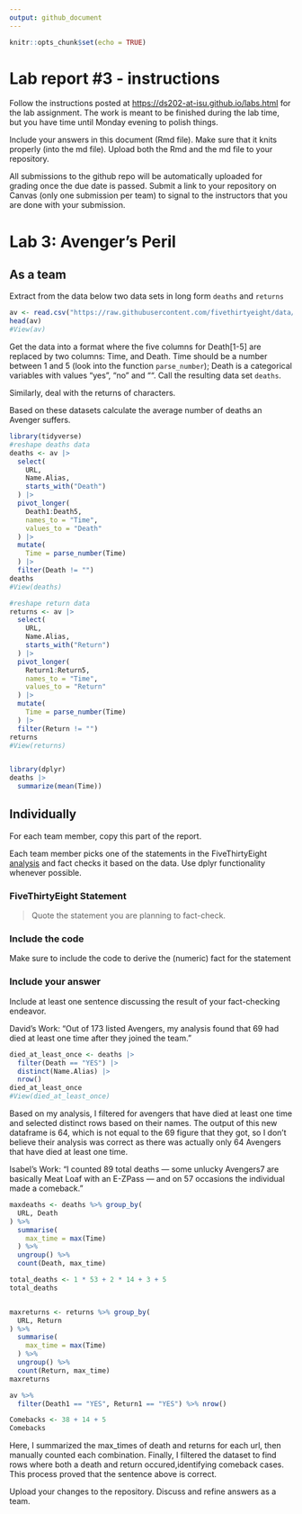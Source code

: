```yaml
---
output: github_document
---
```


<!-- README.md is generated from README.Rmd. Please edit the README.Rmd file -->

```r
knitr::opts_chunk$set(echo = TRUE)
```

# Lab report #3 - instructions

Follow the instructions posted at <https://ds202-at-isu.github.io/labs.html> for the lab assignment. The work is meant to be finished during the lab time, but you have time until Monday evening to polish things.

Include your answers in this document (Rmd file). Make sure that it knits properly (into the md file). Upload both the Rmd and the md file to your repository.

All submissions to the github repo will be automatically uploaded for grading once the due date is passed. Submit a link to your repository on Canvas (only one submission per team) to signal to the instructors that you are done with your submission.

# Lab 3: Avenger's Peril

## As a team

Extract from the data below two data sets in long form `deaths` and `returns`

```r
av <- read.csv("https://raw.githubusercontent.com/fivethirtyeight/data/master/avengers/avengers.csv", stringsAsFactors = FALSE)
head(av)
#View(av)
```

Get the data into a format where the five columns for Death[1-5] are replaced by two columns: Time, and Death. Time should be a number between 1 and 5 (look into the function `parse_number`); Death is a categorical variables with values "yes", "no" and "". Call the resulting data set `deaths`.

Similarly, deal with the returns of characters.

Based on these datasets calculate the average number of deaths an Avenger suffers.

```r
library(tidyverse)
#reshape deaths data
deaths <- av |> 
  select(
    URL,
    Name.Alias,
    starts_with("Death")
  ) |> 
  pivot_longer(
    Death1:Death5,
    names_to = "Time",
    values_to = "Death"
  ) |>
  mutate(
    Time = parse_number(Time)
  ) |>
  filter(Death != "")
deaths
#View(deaths)

#reshape return data
returns <- av |> 
  select(
    URL,
    Name.Alias,
    starts_with("Return")
  ) |> 
  pivot_longer(
    Return1:Return5,
    names_to = "Time",
    values_to = "Return"
  ) |>
  mutate(
    Time = parse_number(Time)
  ) |>
  filter(Return != "")
returns
#View(returns)


library(dplyr)
deaths |>
  summarize(mean(Time))
```

## Individually

For each team member, copy this part of the report.

Each team member picks one of the statements in the FiveThirtyEight [analysis](https://fivethirtyeight.com/features/avengers-death-comics-age-of-ultron/) and fact checks it based on the data. Use dplyr functionality whenever possible.

### FiveThirtyEight Statement

> Quote the statement you are planning to fact-check.

### Include the code

Make sure to include the code to derive the (numeric) fact for the statement

### Include your answer

Include at least one sentence discussing the result of your fact-checking endeavor.

David's Work:
"Out of 173 listed Avengers, my analysis found that 69 had died at least one time after they joined the team."
```r
died_at_least_once <- deaths |>
  filter(Death == "YES") |>
  distinct(Name.Alias) |>
  nrow()
died_at_least_once
#View(died_at_least_once)
```
Based on my analysis, I filtered for avengers that have died at least one time and selected distinct rows based on their names. The output of this new dataframe is 64, which is not equal to the 69 figure that they got, so I don't believe their analysis was correct as there was actually only 64 Avengers that have died at least one time.


Isabel's Work:
"I counted 89 total deaths — some unlucky Avengers7 are basically Meat Loaf with an E-ZPass — and on 57 occasions the individual made a comeback."

```r
maxdeaths <- deaths %>% group_by(
  URL, Death
) %>% 
  summarise(
    max_time = max(Time)
  ) %>% 
  ungroup() %>% 
  count(Death, max_time)

total_deaths <- 1 * 53 + 2 * 14 + 3 + 5
total_deaths


maxreturns <- returns %>% group_by(
  URL, Return
) %>% 
  summarise(
    max_time = max(Time)
  ) %>% 
  ungroup() %>% 
  count(Return, max_time)
maxreturns

av %>% 
  filter(Death1 == "YES", Return1 == "YES") %>% nrow()

Comebacks <- 38 + 14 + 5
Comebacks
```

Here, I summarized the max_times of death and returns for each url, then manually counted each combination. Finally, I filtered the dataset to find rows where both a death and return occured,identifying comeback cases. This process proved that the sentence above is correct. 



Upload your changes to the repository. Discuss and refine answers as a team.
